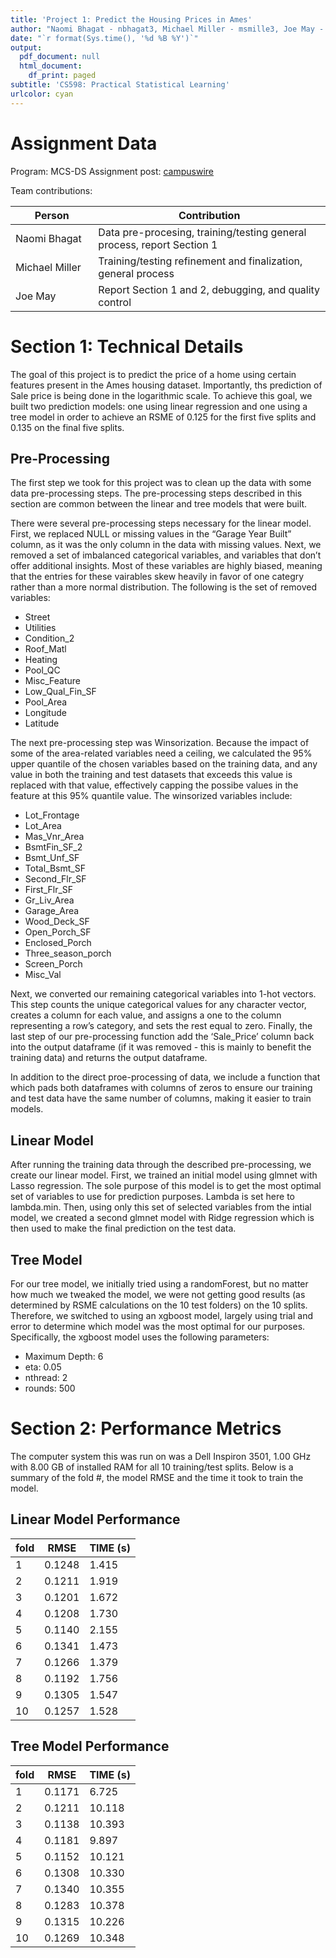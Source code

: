```yaml
---
title: 'Project 1: Predict the Housing Prices in Ames'
author: "Naomi Bhagat - nbhagat3, Michael Miller - msmille3, Joe May - jemay3"
date: "`r format(Sys.time(), '%d %B %Y')`"
output:
  pdf_document: null
  html_document:
    df_print: paged
subtitle: 'CS598: Practical Statistical Learning'
urlcolor: cyan
---
```


# Assignment Data

Program: MCS-DS
Assignment post: [campuswire](https://campuswire.com/c/G06C55090/feed/193)


Team contributions:

| Person         | Contribution                                |
|----------------|---------------------------------------------|
| Naomi Bhagat   | Data pre-procesing, training/testing general process, report Section 1 |
| Michael Miller | Training/testing refinement and finalization, general process |
| Joe May        | Report Section 1 and 2, debugging, and quality control  |

# Section 1: Technical Details

The goal of this project is to predict the price of a home using certain features present in the Ames housing dataset. Importantly, ths prediction of Sale price is being done in the logarithmic scale. To achieve this goal, we built two prediction models: one using linear regression and one using a tree model in order to achieve an RSME of 0.125 for the first five splits and 0.135 on the final five splits.

## Pre-Processing

The first step we took for this project was to clean up the data with some data pre-processing steps. The pre-processing steps described in this section are common between the linear and tree models that were built.

There were several pre-processing steps necessary for the linear model. First, we replaced NULL or missing values in the "Garage Year Built" column, as it was the only column in the data with missing values. Next, we removed a set of imbalanced categorical variables, and variables that don't offer additional insights. Most of these variables are highly biased, meaning that the entries for these vairables skew heavily in favor of one categry rather than a more normal distribution. The following is the set of removed variables:

- Street
- Utilities
- Condition_2
- Roof_Matl
- Heating
- Pool_QC
- Misc_Feature
- Low_Qual_Fin_SF
- Pool_Area
- Longitude
- Latitude

The next pre-processing step was Winsorization. Because the impact of some of the area-related variables need a ceiling, we calculated the 95% upper quantile of the chosen variables based on the training data, and any value in both the training and test datasets that exceeds this value is replaced with that value, effectively capping the possibe values in the feature at this 95% quantile value. The winsorized variables include:

- Lot_Frontage
- Lot_Area
- Mas_Vnr_Area
- BsmtFin_SF_2
- Bsmt_Unf_SF
- Total_Bsmt_SF
- Second_Flr_SF
- First_Flr_SF
- Gr_Liv_Area
- Garage_Area
- Wood_Deck_SF
- Open_Porch_SF
- Enclosed_Porch
- Three_season_porch
- Screen_Porch
- Misc_Val

Next, we converted our remaining categorical variables into 1-hot vectors. This step counts the unique categorical values for any character vector, creates a column for each value, and assigns a one to the column representing a row’s category, and sets the rest equal to zero.  Finally, the last step of our pre-processing function add the ‘Sale_Price’ column back into the output dataframe (if it was removed - this is mainly to benefit the training data) and returns the output dataframe.

In addition to the direct proe-processing of data, we include a function that which pads both dataframes with columns of zeros to ensure our training and test data have the same number of columns, making it easier to train models.

## Linear Model

After running the training data through the described pre-processing, we create our linear model. First, we trained an initial model using glmnet with Lasso regression. The sole purpose of this model is to get the most optimal set of variables to use for prediction purposes. Lambda is set here to lambda.min. Then, using only this set of selected variables from the intial model, we created a second glmnet model with Ridge regression which is then used to make the final prediction on the test data.

## Tree Model

For our tree model, we initially tried using a randomForest, but no matter how much we tweaked the model, we were not getting good results (as determined by RSME calculations on the 10 test folders) on the 10 splits. Therefore, we switched to using an xgboost model, largely using trial and error to determine which model was the most optimal for our purposes. Specifically, the xgboost model uses the following parameters:

- Maximum Depth: 6
- eta: 0.05
- nthread: 2
- rounds: 500

# Section 2: Performance Metrics

The computer system this was run on was a Dell Inspiron 3501, 1.00 GHz with 8.00 GB of installed RAM for all 10 training/test splits. Below is a summary of the fold #, the model RMSE and the time it took to train the model.

## Linear Model Performance

| fold | RMSE | TIME (s) |
|------|------|----------|
| 1 | 0.1248 | 1.415 |
| 2 | 0.1211 | 1.919 |
| 3 | 0.1201 | 1.672 |
| 4 | 0.1208 | 1.730 |
| 5 | 0.1140 | 2.155 |
| 6 | 0.1341 | 1.473 |
| 7 | 0.1266 | 1.379 |
| 8 | 0.1192 | 1.756 |
| 9 | 0.1305 | 1.547 |
| 10 | 0.1257 | 1.528 |

## Tree Model Performance

| fold | RMSE | TIME (s) |
|------|------|----------|
| 1 | 0.1171 | 6.725 |
| 2 | 0.1211 | 10.118 |
| 3 | 0.1138 | 10.393 |
| 4 | 0.1181 | 9.897 |
| 5 | 0.1152 | 10.121 |
| 6 | 0.1308 | 10.330 |
| 7 | 0.1340 | 10.355 |
| 8 | 0.1283 | 10.378 |
| 9 | 0.1315 | 10.226 |
| 10 | 0.1269 | 10.348 |
